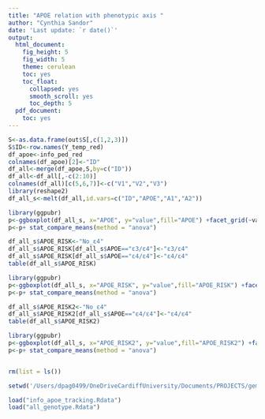 ```yaml
---
title: "APOE relation with phenotypic axis "
author: "Cynthia Sandor"
date: 'Last update: `r date()`'
output:
  html_document:
    fig_height: 5
    fig_width: 5
    theme: cerulean
    toc: yes
    toc_float:
      collapsed: yes
      smooth_scroll: yes
      toc_depth: 5
  pdf_document:
    toc: yes
---
```


```r

S<-as.data.frame(out$S[,c(1,2,3)])
S$ID<-row.names(Y_temp_red)
df_apoe<-info_ped_red
colnames(df_apoe)[2]<-"ID"
df_all<-merge(df_apoe,S,by=c("ID"))
df_all<-df_all[,-c(2:10)]
colnames(df_all)[c(5,6,7)]<-c("V1","V2","V3")
library(reshape2)
df_all_s<-melt(df_all,id.vars=c("ID","APOE","A1","A2"))

library(ggpubr)
p<-ggboxplot(df_all_s, x="APOE", y="value",fill="APOE") +facet_grid(~variable)
p<-p+ stat_compare_means(method = "anova")

df_all_s$APOE_RISK<-"No_ε4"
df_all_s$APOE_RISK[df_all_s$APOE=="ε3/ε4"]<-"ε3/ε4"
df_all_s$APOE_RISK[df_all_s$APOE=="ε4/ε4"]<-"ε4/ε4"
table(df_all_s$APOE_RISK)

library(ggpubr)
p<-ggboxplot(df_all_s, x="APOE_RISK", y="value",fill="APOE_RISK") +facet_grid(~variable)
p<-p+ stat_compare_means(method = "anova")

df_all_s$APOE_RISK2<-"No_ε4"
df_all_s$APOE_RISK2[df_all_s$APOE=="ε4/ε4"]<-"ε4/ε4"
table(df_all_s$APOE_RISK2)

library(ggpubr)
p<-ggboxplot(df_all_s, x="APOE_RISK2", y="value",fill="APOE_RISK2") +facet_grid(~variable)
p<-p+ stat_compare_means(method = "anova")



```


```r

rm(list = ls())

setwd('/Users/dpag0499/OneDriveCardiffUniversity/Documents/PROJECTS/gemma_R/src/apoe/tracking')

load("info_apoe_tracking.Rdata")
load("all_genotype.Rdata")


```

